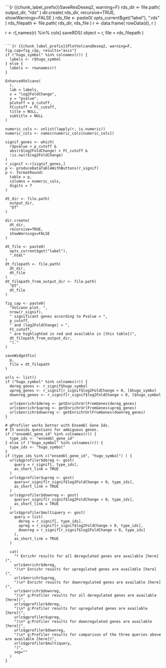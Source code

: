 <!--
This template needs 
* chunk_label_prefix
* d = dds
* r = res

It should be called from 
applyPostDeseq2Template()
-->

```{r {{chunk_label_prefix}}SaveResDeseq2, warning=F}
rds_dir <- file.path(
  output_dir,
  "rds"
)
dir.create(
  rds_dir,
  recursive=TRUE,
  showWarnings=FALSE
)
rds_file <- paste0(
  opts_current$get("label"),
  ".rds"
)
rds_filepath <- file.path(
  rds_dir,
  rds_file
)
r <- data.frame(
  rowData(d),
  r
)

r <- r[,names(r) %in% cols]
saveRDS(
  object = r,
  file = rds_filepath
)
```

```{r {{chunk_label_prefix}}PlotVolcanoDeseq2, warning=F, fig.cap=fig_cap, results="asis"}
if ("hugo_symbol" %in% colnames(r)) {
  labels <- r$hugo_symbol
} else {
  labels <- rownames(r)
}

EnhancedVolcano(
  r,
  lab = labels,
  x = "log2FoldChange",
  y = "pvalue",
  pCutoff = p_cutoff,
  FCcutoff = FC_cutoff,
  title = NULL,
  subtitle = NULL
)

numeric_cols <- unlist(lapply(r, is.numeric))
numeric_cols <- names(numeric_cols[numeric_cols])

signif_genes <- which(
  r$pvalue < p_cutoff &
  abs(r$log2FoldChange) > FC_cutoff &
  !is.na(r$log2FoldChange)
)
r_signif <-r[signif_genes,]
p <- produceDataTableWithButtons(r_signif)
p <- formatRound(
  table = p,
  columns = numeric_cols,
  digits = 7
)

dt_dir <- file.path(
  output_dir,
  "DT"
)

dir.create(
  dt_dir,
  recursive=TRUE,
  showWarnings=FALSE
)

dt_file <- paste0(
  opts_current$get("label"),
  ".html"
)
dt_filepath <- file.path(
  dt_dir,
  dt_file
)
dt_filepath_from_output_dir <- file.path(
  "DT",
  dt_file
)

fig_cap <- paste0(
  "Volcano plot. ",
  nrow(r_signif),
  " significant genes according to Pvalue < ",
  p_cutoff,
  " and |log2FoldChange| > ",
  FC_cutoff,
  " are highlighted in red and available in [this table](",
  dt_filepath_from_output_dir,
  ")."
)

saveWidgetFix(
  p,
  file = dt_filepath
)

urls <- list()
if ("hugo_symbol" %in% colnames(r)) {
  dereg_genes <- r_signif$hugo_symbol
  upreg_genes <- r_signif[r_signif$log2FoldChange > 0, ]$hugo_symbol
  downreg_genes <- r_signif[r_signif$log2FoldChange < 0, ]$hugo_symbol

  urls$enrichr$dereg <- getEnrichrUrlFromGenes(dereg_genes)
  urls$enrichr$upreg <- getEnrichrUrlFromGenes(upreg_genes)
  urls$enrichr$downreg <- getEnrichrUrlFromGenes(downreg_genes)
}

# gProfiler works better with Ensembl Gene Ids.
# It avoids questions for ambiguous genes.
if ("ensembl_gene_id" %in% colnames(r)) {
  type_ids <- "ensembl_gene_id"
} else if ("hugo_symbol" %in% colnames(r)) {
  type_ids <- "hugo_symbol"
}
if (type_ids %in% c("ensembl_gene_id", "hugo_symbol") ) {
  urls$gprofiler$dereg <- gost(
    query = r_signif[, type_ids],
    as_short_link = TRUE
  )
  urls$gprofiler$upreg <- gost(
    query=r_signif[r_signif$log2FoldChange > 0, type_ids],
    as_short_link = TRUE
  )
  urls$gprofiler$downreg <- gost(
    query=r_signif[r_signif$log2FoldChange < 0, type_ids],
    as_short_link = TRUE
  )
  urls$gprofiler$multiquery <- gost(
    query = list(
      dereg = r_signif[, type_ids],
      upreg = r_signif[r_signif$log2FoldChange > 0, type_ids],
      downreg = r_signif[r_signif$log2FoldChange < 0, type_ids]
    ),
    as_short_link = TRUE
  )

  cat(
    "* Enrichr results for all deregulated genes are available [here](",
    urls$enrichr$dereg,
    ")\n* Enrichr results for upregulated genes are available [here](",
    urls$enrichr$upreg,
    ")\n* Enrichr results for downregulated genes are available [here](",
    urls$enrichr$downreg,
    ")\n* g:Profiler results for all deregulated genes are available [here](",
    urls$gprofiler$dereg,
    ")\n* g:Profiler results for upregulated genes are available [here](",
    urls$gprofiler$upreg,
    ")\n* g:Profiler results for downregulated genes are available [here](",
    urls$gprofiler$downreg,
    ")\n* g:Profiler results for comparison of the three queries above are available [here](",
    urls$gprofiler$multiquery,
    ")",
    sep=""
  )
}
```
